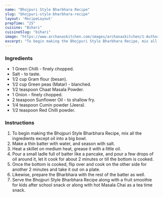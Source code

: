 ---
name: "Bhojpuri Style Bharbhara Recipe"
slug: "bhojpuri-style-bharbhara-recipe"
layout: 'RecipeLayout'
prepTime: "25"
cuisine: "Bihari"
cuisineSlug: "bihari"
image: "https://www.archanaskitchen.com/images/archanaskitchen/1-Author/nithya.anantham/Bhojpuri_Style_Bharbhara_Recipe.jpg"
excerpt: "To begin making the Bhojpuri Style Bharbhara Recipe, mix all the ingredients except oil into a big bowl"
---

### Ingredients

- 1 Green Chilli - finely chopped.
- Salt - to taste.
- 1/2 cup Gram flour (besan).
- 1/2 cup Green peas (Matar) - blanched.
- 1/2 teaspoon Chaat Masala Powder.
- 1 Onion - finely chopped.
- 2 teaspoon Sunflower Oil - to shallow fry.
- 1/4 teaspoon Cumin powder (Jeera).
- 1/2 teaspoon Red Chilli powder.

### Instructions

1. To begin making the Bhojpuri Style Bharbhara Recipe, mix all the ingredients except oil into a big bowl.
1. Make a thin batter with water, and season with salt.
1. Heat a skillet on medium heat, grease it with a little oil.
1. Pour a small ladle full of batter like a pancake, and pour a few drops of oil around it, let it cook for about 2 minutes or till the bottom is cooked.
1. Once the bottom is cooked, flip over and cook on the other side for another 2 minutes and take it out on a plate.
1. Likewise, prepare the Bharbhara with the rest of the batter as well.
1. Serve the Bhojpuri Style Bharbhara Recipe along with a fruit smoothie for kids after school snack or along with hot Masala Chai as a tea time snack.
